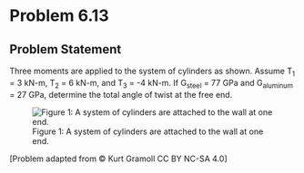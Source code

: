# Problem 6.13 {.unnumbered}

## Problem Statement

Three moments are applied to the system of cylinders as shown. Assume T<sub>1</sub> = 3 kN-m, T<sub>2</sub> = 6 kN-m, and T<sub>3</sub> = -4 kN-m. If G<sub>steel</sub> = 77 GPa and G<sub>aluminum</sub> = 27 GPa, determine the total angle of twist at the free end.


![Figure 1: A system of cylinders are attached to the wall at one end.  ](images/269.png){fig-alt="A system of cylinders are attached to the wall at one end. The first torque is applied at the connection of the cylidner attached to the wall made of steel with the cylinder made of aluminum. The second torque is applied at the connection between the cylinder made of aluminum and the second cylinder made of steel. The third torque is applied at the free end. The first cyliner has length 10 cm and diamter 5 cm. The second cyliner has length 15 cm and diamter  3 cm. The third cyliner has length 8 cm and diamter 4 cm."}

\[Problem adapted from © Kurt Gramoll CC BY NC-SA 4.0\]